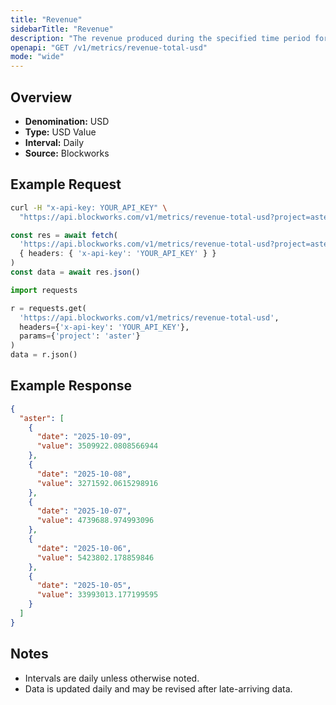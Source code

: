 ```yaml
---
title: "Revenue"
sidebarTitle: "Revenue"
description: "The revenue produced during the specified time period for given project."
openapi: "GET /v1/metrics/revenue-total-usd"
mode: "wide"
---
```


## Overview

- **Denomination:** USD
- **Type:** USD Value
- **Interval:** Daily
- **Source:** Blockworks

## Example Request

<CodeGroup>

```bash cURL
curl -H "x-api-key: YOUR_API_KEY" \
  "https://api.blockworks.com/v1/metrics/revenue-total-usd?project=aster"
```

```typescript TypeScript
const res = await fetch(
  'https://api.blockworks.com/v1/metrics/revenue-total-usd?project=aster',
  { headers: { 'x-api-key': 'YOUR_API_KEY' } }
)
const data = await res.json()
```

```python Python
import requests

r = requests.get(
  'https://api.blockworks.com/v1/metrics/revenue-total-usd',
  headers={'x-api-key': 'YOUR_API_KEY'},
  params={'project': 'aster'}
)
data = r.json()
```

</CodeGroup>

## Example Response

```json
{
  "aster": [
    {
      "date": "2025-10-09",
      "value": 3509922.0808566944
    },
    {
      "date": "2025-10-08",
      "value": 3271592.0615298916
    },
    {
      "date": "2025-10-07",
      "value": 4739688.974993096
    },
    {
      "date": "2025-10-06",
      "value": 5423802.178859846
    },
    {
      "date": "2025-10-05",
      "value": 33993013.177199595
    }
  ]
}
```

## Notes
- Intervals are daily unless otherwise noted.
- Data is updated daily and may be revised after late-arriving data.